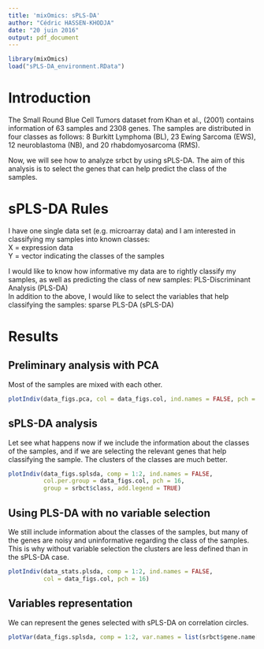 ```yaml
---
title: 'mixOmics: sPLS-DA'
author: "Cédric HASSEN-KHODJA"
date: "20 juin 2016"
output: pdf_document
---
```


```r
library(mixOmics)
load("sPLS-DA_environment.RData")
```

# Introduction

The Small Round Blue Cell Tumors dataset from Khan et al., (2001) contains information of 63 samples and 2308 genes. The samples are distributed in four classes as follows: 8 Burkitt Lymphoma (BL), 23 Ewing Sarcoma (EWS), 12 neuroblastoma (NB), and 20 rhabdomyosarcoma (RMS).   

Now, we will see how to analyze srbct by using sPLS-DA. The aim of this analysis is to select the genes that can help predict the class of the samples.

# sPLS-DA Rules

I have one single data set (e.g. microarray data) and I am interested in classifying my samples into known classes:   
X = expression data   
Y = vector indicating the classes of the samples   

I would like to know how informative my data are to rightly classify my samples, as well as predicting the class of new samples: PLS-Discriminant Analysis (PLS-DA)   
In addition to the above, I would like to select the variables that help classifying the samples: sparse PLS-DA (sPLS-DA)


# Results

## Preliminary analysis with PCA

Most of the samples are mixed with each other.

```r
plotIndiv(data_figs.pca, col = data_figs.col, ind.names = FALSE, pch = 16)
```

## sPLS-DA analysis

Let see what happens now if we include the information about the classes of the samples, and if we are selecting the relevant genes that help classifying the sample. The clusters of the classes are much better.

```r
plotIndiv(data_figs.splsda, comp = 1:2, ind.names = FALSE, 
          col.per.group = data_figs.col, pch = 16, 
          group = srbct$class, add.legend = TRUE)
```

## Using PLS-DA with no variable selection

We still include information about the classes of the samples, but many of the genes are noisy and uninformative regarding the class of the samples. This is why without variable selection the clusters are less defined than in the sPLS-DA case.

```r
plotIndiv(data_stats.plsda, comp = 1:2, ind.names = FALSE, 
          col = data_figs.col, pch = 16)
```

## Variables representation
We can represent the genes selected with sPLS-DA on correlation circles.

```r
plotVar(data_figs.splsda, comp = 1:2, var.names = list(srbct$gene.name[,1]))
```

